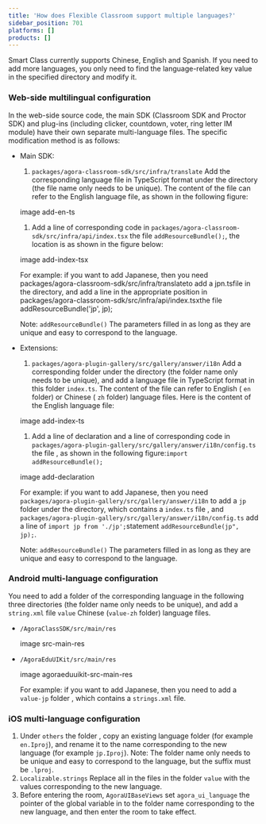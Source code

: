 ```yaml
---
title: 'How does Flexible Classroom support multiple languages?'
sidebar_position: 701
platforms: []
products: []
---
```



Smart Class currently supports Chinese, English and Spanish. If you need to add more languages, you only need to find the language-related key value in the specified directory and modify it.

### Web-side multilingual configuration

In the web-side source code, the main SDK (Classroom SDK and Proctor SDK) and plug-ins (including clicker, countdown, voter, ring letter IM module) have their own separate multi-language files. The specific modification method is as follows:

- Main SDK:

  1. `packages/agora-classroom-sdk/src/infra/translate` Add the corresponding language file in TypeScript format under the directory (the file name only needs to be unique). The content of the file can refer to the English language file, as shown in the following figure:

  image add-en-ts

  1. Add a line of corresponding code in `packages/agora-classroom-sdk/src/infra/api/index.tsx` the file `addResourceBundle();`, the location is as shown in the figure below:

  image add-index-tsx

  For example: if you want to add Japanese, then you need packages/agora-classroom-sdk/src/infra/translateto add a jpn.tsfile in the directory, and add a line in the appropriate position in packages/agora-classroom-sdk/src/infra/api/index.tsxthe file addResourceBundle('jp', jp);

  Note: `addResourceBundle()` The parameters filled in as long as they are unique and easy to correspond to the language.

- Extensions:

  1. `packages/agora-plugin-gallery/src/gallery/answer/i18n` Add a corresponding folder under the directory (the folder name only needs to be unique), and add a language file in TypeScript format in this folder `index.ts`. The content of the file can refer to English ( `en` folder) or Chinese ( `zh` folder) language files. Here is the content of the English language file:

   image add-index-ts

  1. Add a line of declaration and a line of corresponding code in `packages/agora-plugin-gallery/src/gallery/answer/i18n/config.ts` the file , as shown in the following figure:`import` `addResourceBundle();`

  image add-declaration

  For example: if you want to add Japanese, then you need `packages/agora-plugin-gallery/src/gallery/answer/i18n` to add a `jp` folder under the directory, which contains a `index.ts` file , and `packages/agora-plugin-gallery/src/gallery/answer/i18n/config.ts` add a line of `import jp from './jp';`statement `addResourceBundle(jp", jp);`.

  Note: `addResourceBundle()` The parameters filled in as long as they are unique and easy to correspond to the language.

### Android multi-language configuration

You need to add a folder of the corresponding language in the following three directories (the folder name only needs to be unique), and add a `string.xml` file `value` Chinese (`value-zh` folder) language files.

- `/AgoraClassSDK/src/main/res`

  image src-main-res

- `/AgoraEduUIKit/src/main/res`

  image agoraeduuikit-src-main-res

  For example: if you want to add Japanese, then you need to add a `value-jp` folder , which contains a `strings.xml` file.

### iOS multi-language configuration

1. Under `others` the folder , copy an existing language folder (for example `en.Iproj`), and rename it to the name corresponding to the new language (for example `jp.Iproj`).
Note: The folder name only needs to be unique and easy to correspond to the language, but the suffix must be `.lproj`.
1. `Localizable.strings` Replace all in the files in the folder `value` with the values ​​corresponding to the new language.
1. Before entering the room, `AgoraUIBaseViews` set `agora_ui_language` the pointer of the global variable in to the folder name corresponding to the new language, and then enter the room to take effect.


